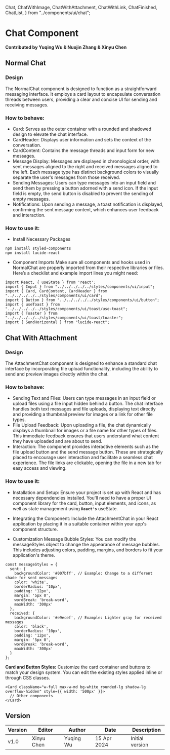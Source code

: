   Chat,
  ChatWithImage,
  ChatWithAttachment,
  ChatWithLink,
  ChatFinished,
  ChatList,
} from "../components/ui/chat";

# Chat Component

**Contributed by Yuqing Wu & Nuojin Zhang & Xinyu Chen**

## Normal Chat
### Design

The NormalChat component is designed to function as a straightforward messaging interface. It employs a card layout to encapsulate conversation threads between users, providing a clear and concise UI for sending and receiving messages.

### How to behave:
- Card: Serves as the outer container with a rounded and shadowed design to elevate the chat interface.
- CardHeader: Displays user information and sets the context of the conversation.
- CardContent: Contains the message threads and input form for new messages.
- Message Display: Messages are displayed in chronological order, with sent messages aligned to the right and received messages aligned to the left. Each message type has distinct background colors to visually separate the user's messages from those received.
- Sending Messages: Users can type messages into an input field and send them by pressing a button adorned with a send icon. If the input field is empty, the send button is disabled to prevent the sending of empty messages.
- Notifications: Upon sending a message, a toast notification is displayed, confirming the sent message content, which enhances user feedback and interaction.

### How to use it:
- Install Necessary Packages
```
npm install styled-components
npm install lucide-react
```
- Component Imports
Make sure all components and hooks used in NormalChat are properly imported from their respective libraries or files. Here’s a checklist and example import lines you might need:
```
import React, { useState } from 'react';
import { Input } from "../../../../../styles/components/ui/input";
import { Card, CardContent, CardHeader } from "../../../../../styles/components/ui/card";
import { Button } from "../../../../../styles/components/ui/button";
import { useToast } from "../../../../../styles/components/ui/toast/use-toast";
import { Toaster } from "../../../../../styles/components/ui/toast/toaster";
import { SendHorizontal } from "lucide-react";

```

<Chat />



## Chat With Attachment
### Design
The AttachmentChat component is designed to enhance a standard chat interface by incorporating file upload functionality, including the ability to send and preview images directly within the chat.

### How to behave:
- Sending Text and Files: Users can type messages in an input field or upload files using a file input hidden behind a button. The chat interface handles both text messages and file uploads, displaying text directly and providing a thumbnail preview for images or a link for other file types.
- File Upload Feedback: Upon uploading a file, the chat dynamically displays a thumbnail for images or a file name for other types of files. This immediate feedback ensures that users understand what content they have uploaded and are about to send.
- Interaction: The component provides interactive elements such as the file upload button and the send message button. These are strategically placed to encourage user interaction and facilitate a seamless chat experience. The file links are clickable, opening the file in a new tab for easy access and viewing.


### How to use it:
- Installation and Setup:
Ensure your project is set up with React and has necessary dependencies installed. You'll need to have a proper UI component library for the card, button, input elements, and icons, as well as state management using **`React's`** useState.

- Integrating the Component:
Include the AttachmentChat in your React application by placing it in a suitable container within your app's component structure.

- Customization
Message Bubble Styles: You can modify the messageStyles object to change the appearance of message bubbles. This includes adjusting colors, padding, margins, and borders to fit your application's theme.
```
const messageStyles = {
  sent: {
    backgroundColor: '#007bff', // Example: Change to a different shade for sent messages
    color: 'white',
    borderRadius: '10px',
    padding: '12px',
    margin: '5px 0',
    wordBreak: 'break-word',
    maxWidth: '300px'
  },
  received: {
    backgroundColor: '#e9ecef', // Example: Lighter gray for received messages
    color: 'black',
    borderRadius: '10px',
    padding: '12px',
    margin: '5px 0',
    wordBreak: 'break-word',
    maxWidth: '300px'
  }
};
```
**Card and Button Styles:** Customize the card container and buttons to match your design system. You can edit the existing styles applied inline or through CSS classes.
```
<Card className="w-full max-w-md bg-white rounded-lg shadow-lg overflow-hidden" style={{ width: '500px' }}>
  // Other components
</Card>
```

<ChatWithAttachment />


## Version

| Version | Editor      | Author      | Date       | Description     |
| ------- | ----------- | ----------- | ---------- | --------------- |
|  v1.0   | Xinyu Chen  | Yuqing Wu   | 15 Apr 2024| Initial version |
